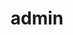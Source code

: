 ---
title: admin
avatar: 'https://res.cloudinary.com/dcrkgm1px/image/upload/f_auto,q_auto/v1/uploads/images/avatars/shadcn_osz01i'
twitter: nextjs
---